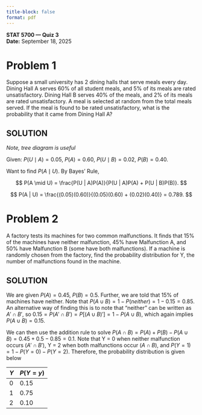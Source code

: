 ```yaml
---
title-block: false
format: pdf
---
```


**STAT 5700 — Quiz 3**  
**Date:** September 18, 2025  
\textbf{\textcolor{red}{SOLUTIONS}}

# Problem 1

Suppose a small university has 2 dining halls that serve meals every day. Dining Hall A serves 60% of all student meals, and 5% of its meals are rated unsatisfactory. Dining Hall B serves 40% of the meals, and 2% of its meals are rated unsatisfactory. A meal is selected at random from the total meals served. If the meal is found to be rated unsatisfactory, what is the probability that it came from Dining Hall A?  

## SOLUTION 

*Note, tree diagram is useful*

Given: $P(U \mid A) = 0.05$, $P(A) = 0.60$, $P(U \mid B) = 0.02$, $P(B) = 0.40$. 

Want to find $P(A \mid U)$. By Bayes’ Rule,  

$$
P(A \mid U) = \frac{P(U | A)P(A)}{P(U | A)P(A) + P(U | B)P(B)}.
$$

 

$$
P(A | U) = \frac{(0.05)(0.60)}{(0.05)(0.60) + (0.02)(0.40)} 
= 0.789.
$$


# Problem 2

A factory tests its machines for two common malfunctions. It finds that 15% of the machines have neither malfunction, 45% have Malfunction A, and 50% have Malfunction B (some have both malfunctions). If a machine is randomly chosen from the factory, find the probability distribution for Y, the number of malfunctions found in the machine.

## SOLUTION

We are given $P(A) = 0.45$, $P(B) = 0.5$. Further, we are told that 15% of machines have neither. Note that $P(A \cup B) = 1 - P(neither) = 1 - 0.15 = 0.85$. An alternative way of finding this is to note that "neither" can be written as $A' \cap B'$, so $0.15 = P(A' \cap B') = P[(A \cup B)'] = 1 - P(A \cup B),$ which again implies $P(A \cup B) = 0.15$. 

We can then use the addition rule to solve $P(A \cap B) = P(A) + P(B) - P(A \cup B) = 0.45 + 0.5 - 0.85 = 0.1$. Note that Y = 0 when neither malfunction occurs $(A' \cap B')$, Y = 2 when both malfunctions occur $(A \cap B)$, and $P(Y = 1) = 1 - P(Y = 0) - P(Y = 2)$. Therefore, the probability distribution is given below


| $Y$ | $P(Y = y)$ |
|-----|-------------|
| 0   | 0.15        |
| 1   | 0.75        |
| 2   | 0.10        |

